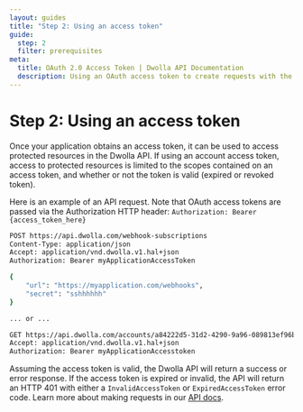```yaml
---
layout: guides
title: "Step 2: Using an access token"
guide:
  step: 2
  filter: prerequisites
meta:
  title: OAuth 2.0 Access Token | Dwolla API Documentation
  description: Using an OAuth access token to create requests with the Dwolla API
---
```


# Step 2: Using an access token

Once your application obtains an access token, it can be used to access protected resources in the Dwolla API. If using an account access token, access to protected resources is limited to the scopes contained on an access token, and whether or not the token is valid (expired or revoked token).

Here is an example of an API request. Note that OAuth access tokens are passed via the Authorization HTTP header:
`Authorization: Bearer {access_token_here}`

```bash
POST https://api.dwolla.com/webhook-subscriptions
Content-Type: application/json
Accept: application/vnd.dwolla.v1.hal+json
Authorization: Bearer myApplicationAccessToken

{
    "url": "https://myapplication.com/webhooks",
    "secret": "sshhhhhh"
}

... or ...

GET https://api.dwolla.com/accounts/a84222d5-31d2-4290-9a96-089813ef96b3/transfers
Accept: application/vnd.dwolla.v1.hal+json
Authorization: Bearer myApplicationAccesstoken
```

Assuming the access token is valid, the Dwolla API will return a success or error response. If the access token is expired or invalid, the API will return an HTTP 401 with either a `InvalidAccessToken` or `ExpiredAccessToken` error code. Learn more about making requests in our [API docs](https://docs.dwolla.com/#making-requests).
